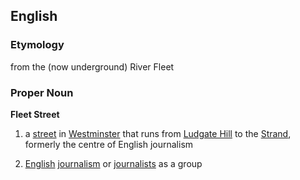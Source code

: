 ==English==
===Etymology===
from the (now underground) River Fleet
===Proper Noun===
{{wikipedia}}
'''Fleet Street'''
#{{London}} a [[street]] in [[Westminster]] that runs from [[Ludgate Hill]] to the [[Strand]], formerly the centre of English journalism
# [[English]] [[journalism]] or [[journalist]]s as a group